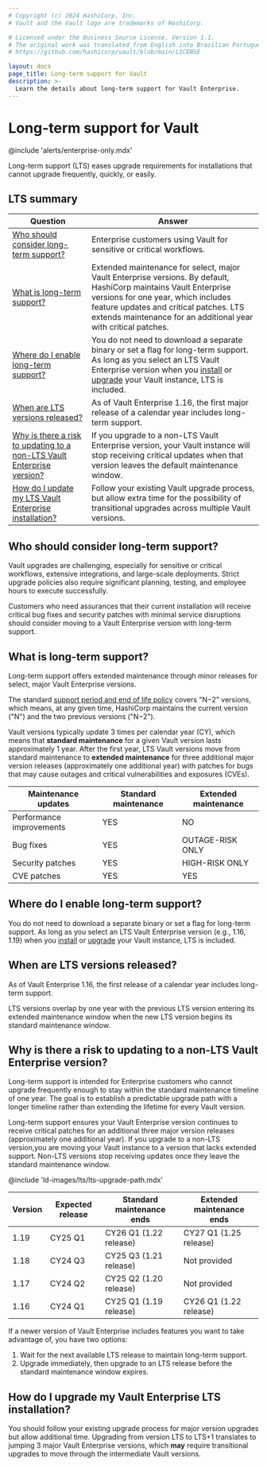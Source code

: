 ```yaml
---
# Copyright (c) 2024 HashiCorp, Inc.
# Vault and the Vault logo are trademarks of HashiCorp.

# Licensed under the Business Source License, Version 1.1.
# The original work was translated from English into Brazilian Portuguese.
# https://github.com/hashicorp/vault/blob/main/LICENSE

layout: docs
page_title: Long-term support for Vault
description: >-
  Learn the details about long-term support for Vault Enterprise.
---
```


# Long-term support for Vault

@include 'alerts/enterprise-only.mdx'

Long-term support (LTS) eases upgrade requirements for installations that cannot
upgrade frequently, quickly, or easily.

## LTS summary

<table>

  <thead>
    <tr>
      <th style={{width:'30%', verticalAlign:'middle'}}>Question</th>
      <th style={{verticalAlign: 'middle'}}>Answer</th>
    </tr>
  </thead>
  <tbody>
  <tr>
    <td style={{verticalAlign: 'middle'}}>
      <a href="#who">Who should consider long-term support?</a>
    </td>
    <td style={{verticalAlign: 'middle'}}>
      Enterprise customers using Vault for sensitive or critical workflows.
    </td>
  </tr>
  <tr>
    <td style={{verticalAlign: 'middle'}}>
      <a href="#what">What is long-term support?</a>
    </td>
    <td style={{verticalAlign: 'middle'}}>
      Extended maintenance for select, major Vault Enterprise versions.
      By default, HashiCorp maintains Vault Enterprise versions for one year,
      which includes feature updates and critical patches. LTS extends
      maintenance for an additional year with critical patches.
    </td>
  </tr>
  <tr>
    <td style={{verticalAlign: 'middle'}}>
      <a href="#where">Where do I enable long-term support?</a>
    </td>
    <td style={{verticalAlign: 'middle'}}>
      You do not need to download a separate binary or set a flag for long-term
      support. As long as you select an LTS Vault Enterprise version when
      you <a href="/vault/install">install</a> or <a href="/vault/docs/upgrading">upgrade</a> your
      Vault instance, LTS is included.
    </td>
  </tr>
  <tr>
    <td style={{verticalAlign: 'middle'}}>
      <a href="#when">When are LTS versions released?</a>
    </td>
    <td style={{verticalAlign: 'middle'}}>
      As of Vault Enterprise 1.16, the first major release of a calendar year includes
      long-term support.
    </td>
  </tr>
  <tr>
    <td style={{verticalAlign: 'middle'}}>
      <a href="#why">Why is there a risk to updating to a non-LTS Vault Enterprise version?</a>
    </td>
    <td style={{verticalAlign: 'middle'}}>
      If you upgrade to a non-LTS Vault Enterprise version, your Vault instance
      will stop receiving critical updates when that version leaves the default
      maintenance window.
    </td>
  </tr>
  <tr>
    <td style={{verticalAlign: 'middle'}}>
      <a href="#how">How do I update my LTS Vault Enterprise installation?</a>
    </td>
    <td style={{verticalAlign: 'middle'}}>
      Follow your existing Vault upgrade process, but allow extra time for the
      possibility of transitional upgrades across multiple Vault versions.
    </td>
  </tr>
</tbody>
</table>

<a id="who" />

## Who should consider long-term support?

Vault upgrades are challenging, especially for sensitive or critical workflows,
extensive integrations, and large-scale deployments. Strict upgrade policies
also require significant planning, testing, and employee hours to execute
successfully.

Customers who need assurances that their current installation will receive
critical bug fixes and security patches with minimal service disruptions should
consider moving to a Vault Enterprise version with long-term support.

<a id="what" />

## What is long-term support?

Long-term support offers extended maintenance through minor releases for select,
major Vault Enterprise versions.

The standard [support period and end of life policy](https://go.hashi.co/vault-support-policy)
covers "N&minus;2" versions, which means, at any given time, HashiCorp maintains
the current version ("N") and the two previous versions ("N&minus;2").

Vault versions typically update 3 times per calendar year (CY), which means that
**standard maintenance** for a given Vault version lasts approximately 1 year.
After the first year, LTS Vault versions move from standard maintenance to
**extended maintenance** for three additional major version releases (approximately one additional year)
with patches for bugs that may cause outages and critical vulnerabilities and exposures (CVEs).

Maintenance updates               | Standard maintenance | Extended maintenance
--------------------------------- | -------------------- | --------------------
Performance improvements          | YES                  | NO
Bug fixes                         | YES                  | OUTAGE-RISK ONLY
Security patches                  | YES                  | HIGH-RISK ONLY
CVE patches                       | YES                  | YES

<a id="where" />

## Where do I enable long-term support?

You do not need to download a separate binary or set a flag for long-term
support. As long as you select an LTS Vault Enterprise version
(e.g., 1.16, 1.19) when you [install](/vault/install) or [upgrade](/vault/docs/upgrading) your
Vault instance, LTS is included.

<a id="when" />

## When are LTS versions released?

As of Vault Enterprise 1.16, the first release of a calendar year includes
long-term support.

LTS versions overlap by one year with the previous LTS version entering its
extended maintenance window when the new LTS version begins its standard
maintenance window.

<a id="why" />

## Why is there a risk to updating to a non-LTS Vault Enterprise version?

Long-term support is intended for Enterprise customers who cannot upgrade
frequently enough to stay within the standard maintenance timeline of one year.
The goal is to establish a predictable upgrade path with a longer timeline
rather than extending the lifetime for every Vault version.

Long-term support ensures your Vault Enterprise version continues to receive
critical patches for an additional three major version releases (approximately one additional year).
If you upgrade to a non-LTS version,you are moving your Vault instance to a version
that lacks extended support. Non-LTS versions stop receiving updates once they leave
the standard maintenance window.

@include 'ld-images/lts/lts-upgrade-path.mdx'

Version | Expected release | Standard maintenance ends  | Extended maintenance ends
------- | ---------------- | -------------------------- | ---------------------
1.19    | CY25 Q1          | CY26 Q1 (1.22 release)     | CY27 Q1 (1.25 release)
1.18    | CY24 Q3          | CY25 Q3 (1.21 release)     | Not provided
1.17    | CY24 Q2          | CY25 Q2 (1.20 release)     | Not provided
1.16    | CY24 Q1          | CY25 Q1 (1.19 release)     | CY26 Q1 (1.22 release)

If a newer version of Vault Enterprise includes features you want to take
advantage of, you have two options:

1. Wait for the next available LTS release to maintain long-term support.
1. Upgrade immediately, then upgrade to an LTS release before the standard
   maintenance window expires.

<a id="how" />

## How do I upgrade my Vault Enterprise LTS installation?

You should follow your existing upgrade process for major version upgrades but
allow additional time. Upgrading from version LTS to LTS+1 translates to jumping
3 major Vault Enterprise versions, which **may** require transitional upgrades
to move through the intermediate Vault versions.
